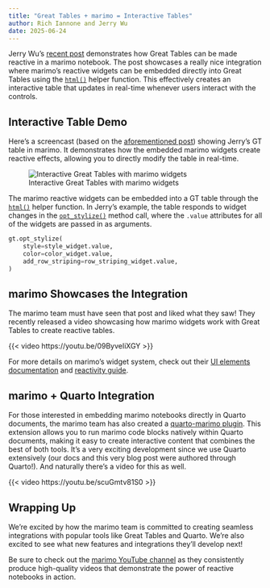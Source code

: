```yaml
---
title: "Great Tables + marimo = Interactive Tables"
author: Rich Iannone and Jerry Wu
date: 2025-06-24
---
```


Jerry Wu's [recent post](https://tech.ycwu.space/posts/gt-marimo-in-quarto/20250612.html) demonstrates how Great Tables can be made reactive in a marimo notebook. The post showcases a really nice integration where marimo's reactive widgets can be embedded directly into Great Tables using the [`html()`](https://posit-dev.github.io/great-tables/reference/html.html) helper function. This effectively creates an interactive table that updates in real-time whenever users interact with the controls.

## Interactive Table Demo

Here's a screencast (based on the [aforementioned post](https://tech.ycwu.space/posts/gt-marimo-in-quarto/20250612.html)) showing Jerry's GT table in marimo. It demonstrates how the embedded marimo widgets create reactive effects, allowing you to directly modify the table in real-time.

![Interactive Great Tables with marimo widgets](gt_marimo.gif)

The marimo reactive widgets can be embedded into a GT table through the [`html()`](https://posit-dev.github.io/great-tables/reference/html.html) helper function. In Jerry's example, the table responds to widget changes in the [`opt_stylize()`](https://posit-dev.github.io/great-tables/reference/GT.opt_stylize.html) method call, where the `.value` attributes for all of the widgets are passed in as arguments.

```python
gt.opt_stylize(
    style=style_widget.value,
    color=color_widget.value,
    add_row_striping=row_striping_widget.value,
)
```

## marimo Showcases the Integration

The marimo team must have seen that post and liked what they saw! They recently released a video showcasing how marimo widgets work with Great Tables to create reactive tables.

{{< video https://youtu.be/09ByveIiXGY >}}

For more details on marimo's widget system, check out their [UI elements documentation](https://docs.marimo.io/api/inputs/) and [reactivity guide](https://docs.marimo.io/guides/reactivity/).

## marimo + Quarto Integration

For those interested in embedding marimo notebooks directly in Quarto documents, the marimo team has also created a [quarto-marimo plugin](https://github.com/marimo-team/quarto-marimo). This extension allows you to run marimo code blocks natively within Quarto documents, making it easy to create interactive content that combines the best of both tools. It's a very exciting development since we use Quarto extensively (our docs and this very blog post were authored through Quarto!). And naturally there's a video for this as well.

{{< video https://youtu.be/scuGmtv81S0 >}}

## Wrapping Up

We're excited by how the marimo team is committed to creating seamless integrations with popular tools like Great Tables and Quarto. We're also excited to see what new features and integrations they'll develop next!

Be sure to check out the [marimo YouTube channel](https://www.youtube.com/@marimo-team) as they consistently produce high-quality videos that demonstrate the power of reactive notebooks in action.
